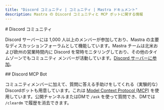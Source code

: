 ```yaml
---
title: "Discord コミュニティ | コミュニティ | Mastra ドキュメント"
description: Mastra の Discord コミュニティと MCP ボットに関する情報
---
```


<div id="discord-community">
  # Discord コミュニティ
</div>

Discord サーバーには 1,000 人以上のメンバーが参加しており、Mastra の主要なディスカッションフォーラムとして機能しています。Mastra チームは北米および欧州の営業時間内に Discord を常時モニタリングしており、その他のタイムゾーンでもコミュニティ メンバーが活動しています。[Discord サーバーに参加](https://discord.gg/BTYqqHKUrf)。

<div id="discord-mcp-bot">
  ## Discord MCP Bot
</div>

コミュニティメンバーに加えて、質問に答える手助けをしてくれる（実験的な）Discordボットも用意しています。これは [Model Context Protocol (MCP)](/docs/tools-mcp/mcp-overview) を使用しています。公開チャンネルまたはDMで `/ask` を使って質問でき、DMでは `/cleardm` で履歴を消去できます。